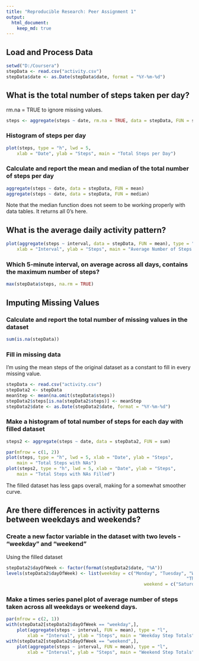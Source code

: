 ---
title: "Reproducible Research: Peer Assignment 1"
output:
  html_document:
    keep_md: true
---

## Load and Process Data
```{r}
setwd("D:/Coursera")
stepData <- read.csv("activity.csv")
stepData$date <- as.Date(stepData$date, format = "%Y-%m-%d")
```

## What is the total number of steps taken per day?
rm.na = TRUE to ignore missing values.
```{r}
steps <- aggregate(steps ~ date, rm.na = TRUE, data = stepData, FUN = sum)
```

### Histogram of steps per day
```{r}
plot(steps, type = "h", lwd = 5,
	xlab = "Date", ylab = "Steps", main = "Total Steps per Day")
```

### Calculate and report the mean and median of the total number of steps per day
```{r}
aggregate(steps ~ date, data = stepData, FUN = mean)
aggregate(steps ~ date, data = stepData, FUN = median)
```
Note that the median function does not seem to be working properly with data tables.  It returns all 0's here.

## What is the average daily activity pattern?
```{r}
plot(aggregate(steps ~ interval, data = stepData, FUN = mean), type = "l",
	xlab = "Interval", ylab = "Steps", main = "Average Number of Steps Across All Days")
```

### Which 5-minute interval, on average across all days, contains the maximum number of steps?
```{r}
max(stepData$steps, na.rm = TRUE)
```

## Imputing Missing Values
### Calculate and report the total number of missing values in the dataset
```{r}
sum(is.na(stepData))
```

### Fill in missing data
I'm using the mean steps of the original dataset as a constant to fill in every missing value.
```{r}
stepData <- read.csv("activity.csv")
stepData2 <- stepData
meanStep <- mean(na.omit(stepData$steps))
stepData2$steps[is.na(stepData2$steps)] <- meanStep
stepData2$date <- as.Date(stepData2$date, format = "%Y-%m-%d")
```

### Make a histogram of total number of steps for each day with filled dataset
```{r}
steps2 <- aggregate(steps ~ date, data = stepData2, FUN = sum)

par(mfrow = c(1, 2))
plot(steps, type = "h", lwd = 5, xlab = "Date", ylab = "Steps",
	main = "Total Steps with NAs")
plot(steps2, type = "h", lwd = 5, xlab = "Date", ylab = "Steps",
	main = "Total Steps with NAs Filled")
```
The filled dataset has less gaps overall, making for a somewhat smoother curve.

## Are there differences in activity patterns between weekdays and weekends?

### Create a new factor variable in the dataset with two levels - "weekday" and "weekend"
Using the filled dataset
```{r}
stepData2$dayOfWeek <- factor(format(stepData2$date, "%A"))
levels(stepData2$dayOfWeek) <- list(weekday = c("Monday", "Tuesday", "Wednesday",
											                        "Thursday, Friday"),
								                    weekend = c("Saturday", "Sunday"))
```

### Make a times series panel plot of average number of steps taken across all weekdays or weekend days.
```{r}
par(mfrow = c(2, 1))
with(stepData2[stepData2$dayOfWeek == "weekday",],
	plot(aggregate(steps ~ interval, FUN = mean), type = "l",
		xlab = "Interval", ylab = "Steps", main = "Weekday Step Totals"))
with(stepData2[stepData2$dayOfWeek == "weekend",],
	plot(aggregate(steps ~ interval, FUN = mean), type = "l",
		xlab = "Interval", ylab = "Steps", main = "Weekend Step Totals"))
```